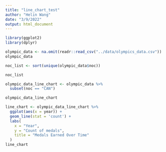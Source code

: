 ```yaml
---
title: "line_chart_test"
author: "Helin Wang"
date: "3/9/2022"
output: html_document
---
```


```r
library(ggplot2)
library(dplyr)
```

```r
olympic_data <- na.omit(readr::read_csv("../data/olympics_data.csv"))
olympic_data
```

```r
noc_list <- sort(unique(olympic_data$noc))

noc_list
```


```r
olympic_data_line_chart <- olympic_data %>%
  subset(noc == "CAN")

olympic_data_line_chart
```

```r
line_chart <- olympic_data_line_chart %>%
  ggplot(aes(x = year)) +
  geom_line(stat = 'count') +
  labs(
    x = "Year",
    y = "Count of medals",
    title = "Medals Earned Over Time"
  )
line_chart
```


